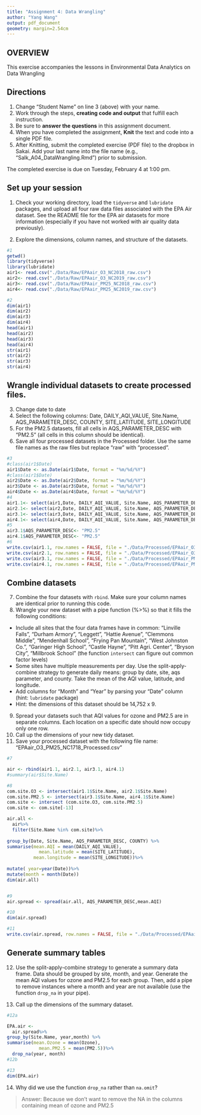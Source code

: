 ```yaml
---
title: "Assignment 4: Data Wrangling"
author: "Yang Wang"
output: pdf_document
geometry: margin=2.54cm
---
```


## OVERVIEW

This exercise accompanies the lessons in Environmental Data Analytics on Data Wrangling 

## Directions
1. Change "Student Name" on line 3 (above) with your name.
3. Work through the steps, **creating code and output** that fulfill each instruction.
4. Be sure to **answer the questions** in this assignment document.
6. When you have completed the assignment, **Knit** the text and code into a single PDF file.
8. After Knitting, submit the completed exercise (PDF file) to the dropbox in Sakai. Add your last name into the file name (e.g., "Salk_A04_DataWrangling.Rmd") prior to submission.

The completed exercise is due on Tuesday, February 4 at 1:00 pm.

## Set up your session 
1. Check your working directory, load the `tidyverse` and `lubridate` packages, and upload all four raw data files associated with the EPA Air dataset. See the README file for the EPA air datasets for more information (especially if you have not worked with air quality data previously). 

2. Explore the dimensions, column names, and structure of the datasets. 

```r
#1
getwd()
library(tidyverse)
library(lubridate)
air1<- read.csv("./Data/Raw/EPAair_O3_NC2018_raw.csv")
air2<- read.csv("./Data/Raw/EPAair_O3_NC2019_raw.csv")
air3<- read.csv("./Data/Raw/EPAair_PM25_NC2018_raw.csv")
air4<- read.csv("./Data/Raw/EPAair_PM25_NC2019_raw.csv")

#2
dim(air1)
dim(air2)
dim(air3)
dim(air4)
head(air1)
head(air2)
head(air3)
head(air4)
str(air1)
str(air2)
str(air3)
str(air4)
```

## Wrangle individual datasets to create processed files.
3. Change date to date
4. Select the following columns: Date, DAILY_AQI_VALUE, Site.Name, AQS_PARAMETER_DESC, COUNTY, SITE_LATITUDE, SITE_LONGITUDE
5. For the PM2.5 datasets, fill all cells in AQS_PARAMETER_DESC with "PM2.5" (all cells in this column should be identical).
6. Save all four processed datasets in the Processed folder. Use the same file names as the raw files but replace "raw" with "processed".

```r
#3
#class(air1$Date)
air1$Date <- as.Date(air1$Date, format = "%m/%d/%Y")
#class(air1$Date)
air2$Date <- as.Date(air2$Date, format = "%m/%d/%Y")
air3$Date <- as.Date(air3$Date, format = "%m/%d/%Y")
air4$Date <- as.Date(air4$Date, format = "%m/%d/%Y")
#4
air1.1<- select(air1,Date, DAILY_AQI_VALUE, Site.Name, AQS_PARAMETER_DESC, COUNTY, SITE_LATITUDE, SITE_LONGITUDE)
air2.1<- select(air2,Date, DAILY_AQI_VALUE, Site.Name, AQS_PARAMETER_DESC, COUNTY, SITE_LATITUDE, SITE_LONGITUDE)
air3.1<- select(air3,Date, DAILY_AQI_VALUE, Site.Name, AQS_PARAMETER_DESC, COUNTY, SITE_LATITUDE, SITE_LONGITUDE)
air4.1<- select(air4,Date, DAILY_AQI_VALUE, Site.Name, AQS_PARAMETER_DESC, COUNTY, SITE_LATITUDE, SITE_LONGITUDE)
#5
air3.1$AQS_PARAMETER_DESC<- "PM2.5"
air4.1$AQS_PARAMETER_DESC<- "PM2.5"
#6
write.csv(air1.1, row.names = FALSE, file = "./Data/Processed/EPAair_O3_NC2018_processed.csv")
write.csv(air2.1, row.names = FALSE, file = "./Data/Processed/EPAair_O3_NC2019_processed.csv")
write.csv(air3.1, row.names = FALSE, file = "./Data/Processed/EPAair_PM25_NC2018_processed.csv")
write.csv(air4.1, row.names = FALSE, file = "./Data/Processed/EPAair_PM25_NC2019_processed.csv")

```


## Combine datasets
7. Combine the four datasets with `rbind`. Make sure your column names are identical prior to running this code. 
8. Wrangle your new dataset with a pipe function (%>%) so that it fills the following conditions: 

* Include all sites that the four data frames have in common: "Linville Falls", "Durham Armory", "Leggett", "Hattie Avenue", "Clemmons Middle", "Mendenhall School", "Frying Pan Mountain", "West Johnston Co.", "Garinger High School", "Castle Hayne", "Pitt Agri. Center", "Bryson City", "Millbrook School" (the function `intersect` can figure out common factor levels)
* Some sites have multiple measurements per day. Use the split-apply-combine strategy to generate daily means: group by date, site, aqs parameter, and county. Take the mean of the AQI value, latitude, and longitude.
* Add columns for "Month" and "Year" by parsing your "Date" column (hint: `lubridate` package)
* Hint: the dimensions of this dataset should be 14,752 x 9.

9. Spread your datasets such that AQI values for ozone and PM2.5 are in separate columns. Each location on a specific date should now occupy only one row.
10. Call up the dimensions of your new tidy dataset.
11. Save your processed dataset with the following file name: "EPAair_O3_PM25_NC1718_Processed.csv"

```r
#7

air <- rbind(air1.1, air2.1, air3.1, air4.1)
#summary(air$Site.Name)

#8
com.site.O3 <- intersect(air1.1$Site.Name, air2.1$Site.Name)
com.site.PM2.5 <- intersect(air3.1$Site.Name, air4.1$Site.Name)
com.site <- intersect (com.site.O3, com.site.PM2.5)
com.site <- com.site[-13]

air.all <- 
  air%>%
  filter(Site.Name %in% com.site)%>%
  
group_by(Date, Site.Name, AQS_PARAMETER_DESC, COUNTY) %>%
summarise(mean.AQI = mean(DAILY_AQI_VALUE), 
            mean.latitude = mean(SITE_LATITUDE), 
          mean.longitude = mean(SITE_LONGITUDE))%>%
  
mutate( year=year(Date))%>%
mutate(month = month(Date))
dim(air.all)


#9
air.spread <- spread(air.all, AQS_PARAMETER_DESC,mean.AQI)

#10
dim(air.spread)

#11
write.csv(air.spread, row.names = FALSE, file = "./Data/Processed/EPAair_O3_PM25_NC1718_Processed.csv")
```


## Generate summary tables
12. Use the split-apply-combine strategy to generate a summary data frame. Data should be grouped by site, month, and year. Generate the mean AQI values for ozone and PM2.5 for each group. Then, add a pipe to remove instances where a month and year are not available (use the function `drop_na` in your pipe). 

13. Call up the dimensions of the summary dataset.

```r
#12a

EPA.air <- 
  air.spread%>%
group_by(Site.Name, year,month) %>%
summarise(mean.Ozone = mean(Ozone), 
            mean.PM2.5 = mean(PM2.5))%>%
  drop_na(year, month)
#12b

#13
dim(EPA.air)

```

14. Why did we use the function `drop_na` rather than `na.omit`?

> Answer: Because we don't want to remove the NA in the columns containing mean of ozone and PM2.5 
